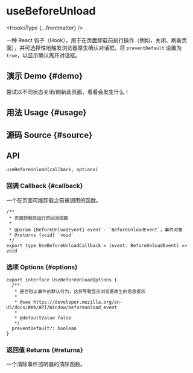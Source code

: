 # useBeforeUnload


<HooksType {...frontmatter} />

一种 React 钩子（Hook），用于在页面卸载前执行操作（例如，关闭、刷新页面），并可选择性地触发浏览器原生确认对话框。将 `preventDefault` 设置为 `true`，以显示确认离开对话框。

## 演示 Demo \{#demo}

尝试以不同状态关闭/刷新此页面，看看会发生什么！


<App />

## 用法 Usage \{#usage}



## 源码 Source \{#source}


<Source />

## API

```tsx
useBeforeUnload(callback, options)
```

### 回调 Callback \{#callback}

一个在页面可能卸载之前被调用的函数。

```tsx
/**
 * 页面卸载前运行的回调函数
 *
 * @param {BeforeUnloadEvent} event - `BeforeUnloadEvent`，事件对象
 * @returns {void} `void`
 */
export type UseBeforeUnloadCallback = (event: BeforeUnloadEvent) => void
```

### 选项 Options \{#options}

```tsx
export interface UseBeforeUnloadOptions {
  /**
   * 是否阻止事件的默认行为，这将导致显示浏览器原生的信息提示
   *
   * @see https://developer.mozilla.org/en-US/docs/Web/API/Window/beforeunload_event
   *
   * @defaultValue false
   */
  preventDefault?: boolean
}
```

### 返回值 Returns \{#returns}

一个清除事件监听器的清除函数。
